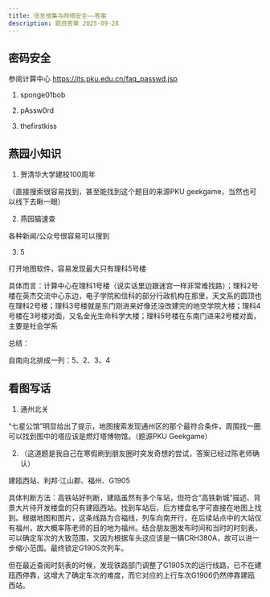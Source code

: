 ```yaml
---
title: 信息搜集与网络安全——答案
description: 题目答案 2025-09-28
---
```


## 密码安全

参阅计算中心 https://its.pku.edu.cn/faq_passwd.jsp

1. sponge01bob

2. pAssw0rd

3. thefirstkiss

<PasswordMeterDemo />

## 燕园小知识

1. 贺清华大学建校100周年

（直接搜索很容易找到，甚至能找到这个题目的来源PKU geekgame，当然也可以线下去瞅一眼）

2. 燕园猫速查

各种新闻/公众号很容易可以搜到

3. 5

打开地图软件，容易发现最大只有理科5号楼

具体而言：计算中心在理科1号楼（说实话里边跟迷宫一样非常难找路）；理科2号楼在英杰交流中心东边，电子学院和信科的部分行政机构在那里，天文系的圆顶也在理科2号楼；理科3号楼就是东门刚进来好像还没改建完的地空学院大楼；理科4号楼在3号楼对面，又名金光生命科学大楼；理科5号楼在东南门进来2号楼对面，主要是社会学系

总结：

自南向北排成一列：5、2、3、4

## 看图写话

1. 通州北关

“七星公馆”明显给出了提示，地图搜索发现通州区的那个最符合条件，周围找一圈可以找到图中的塔应该是燃灯塔博物馆。（题源PKU Geekgame）

2. （这道题是我自己在寒假刷到朋友圈时突发奇想的尝试，答案已经过陈老师确认）

建瓯西站、利邦·江山郡、福州、G1905

具体判断方法：高铁站好判断，建瓯虽然有多个车站，但符合“高铁新城”描述、背景大片待开发楼盘的只有建瓯西站。找到车站后，后方楼盘名字可直接在地图上找到。根据地图和图片，这条线路为合福线，列车向南开行，在后续站点中的大站仅有福州，故大概率陈老师的目的地为福州。结合朋友圈发布时间和当时的时刻表，可以确定车次的大致范围，又因为根据车头这应该是一辆CRH380A，故可以进一步缩小范围。最终锁定G1905次列车。

但在最近查阅时刻表的时候，发现铁路部门调整了G1905次的运行线路，已不在建瓯西停靠，这增大了确定车次的难度，而它对应的上行车次G1906仍然停靠建瓯西站。